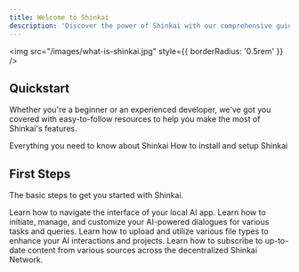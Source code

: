 ```yaml
---
title: Welcome to Shinkai
description: 'Discover the power of Shinkai with our comprehensive guides'
---
```



<img
  src="/images/what-is-shinkai.jpg"
  style={{ borderRadius: '0.5rem' }}
/>


## Quickstart

Whether you're a beginner or an experienced developer, we've got you covered with easy-to-follow resources to help you make the most of Shinkai's features.

<CardGroup cols={2}>
  <Card
    title="What is Shinkai?"
    icon="circle-question"
    href="/what-is-shinkai"
  >
    Everything you need to know about Shinkai
  </Card>
  <Card
    title="Installation and Setup Guide"
    icon="wrench"
    href="/quickstart"
  >
    How to install and setup Shinkai
  </Card>
</CardGroup>

## First Steps

The basic steps to get you started with Shinkai.

<CardGroup cols={2}>
  <Card
    title="Shinkai Overview"
    icon="eye"
    href="/first-steps"
  >
    Learn how to navigate the interface of your local AI app.
  </Card>
  <Card
    title="AI Chats"
    icon="message"
    href="/basics/ai-chats"
  >
    Learn how to initiate, manage, and customize your AI-powered dialogues for various tasks and queries.
  </Card>
  <Card
    title="AI Files Manager"
    icon="box-archive"
    href="/basics/files-manager"
  >
    Learn how to upload and utilize various file types to enhance your AI interactions and projects.
  </Card>
  <Card
    title="Subscriptions"
    icon="compass"
    href="/basics/subscriptions"
  >
    Learn how to subscribe to up-to-date content from various sources across the decentralized Shinkai Network.
  </Card>
</CardGroup>
